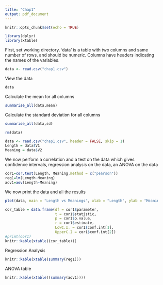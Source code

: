 ```yaml
---
title: "Chap1"
output: pdf_document
---
```


```r
knitr::opts_chunk$set(echo = TRUE)
```

```r
library(dplyr)
library(xtable)
```

First, set working directory. 'data' is a table with two columns and same number of rows, and should be numeric. Columns have headers indicating the names of the variables.
```r
data <- read.csv("chap1.csv")
```

View the data
```r
data
```

Calculate the mean for all columns
```r
summarise_all(data,mean)
```

Calculate the standard deviation for all columns
```r
summarise_all(data,sd)
```

```r
rm(data)
```

```r
data <- read.csv("chap1.csv", header = FALSE, skip = 1)
Length = data$V1
Meaning = data$V2
```

We now perform a correlation and a test on the data which gives
confidence intervals, regression analysis on the data, an ANOVA on the data
```r
cor1=cor.test(Length, Meaning,method = c("pearson"))
reg1=lm(Length~Meaning)
aov1=aov(Length~Meaning)
```

We now print the data and all the results
```r
plot(data, main = "Length vs Meanings", xlab = "Length", ylab = "Meaning")
```

```r
cor_table = data.frame(df = cor1$parameter, 
                       t = cor1$statistic, 
                       p = cor1$p.value, 
                       r = cor1$estimate, 
                       LowC.I. = cor1$conf.int[1], 
                       UpperC.I = cor1$conf.int[2]) 
#print(cor1)
knitr::kable(xtable((cor_table)))
```

Regression Analysis
```r
knitr::kable(xtable(summary(reg1)))
```

ANOVA table
```r
knitr::kable(xtable((summary(aov1))))
```


